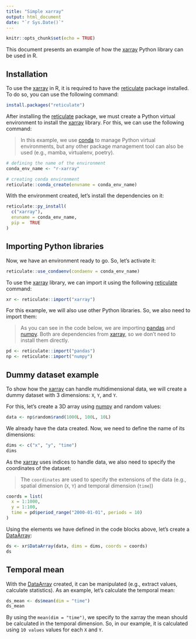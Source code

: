 ```yaml
---
title: "Simple xarray"
output: html_document
date: "`r Sys.Date()`"
---
```


```r
knitr::opts_chunk$set(echo = TRUE)
```

This document presents an example of how the [xarray](https://docs.xarray.dev/en/stable/index.html) Python library can be used in R.

## Installation

To use the [xarray](https://docs.xarray.dev/en/stable/index.html) in R, it is required to have the [reticulate](https://rstudio.github.io/reticulate/) package installed. To do so, you can use the following command:

```r
install.packages("reticulate")
```

After installing the [reticulate](https://rstudio.github.io/reticulate/) package, we must create a Python virtual environment to install the [xarray](https://docs.xarray.dev/en/stable/index.html) library. For this, we can use the following command:

> In this example, we use [conda](https://docs.conda.io/en/latest/) to manage Python virtual environments, but any other package management tool can also be used (e.g., mamba, virtualenv, poetry).

```r
# defining the name of the environment
conda_env_name <- "r-xarray"

# creating conda environment
reticulate::conda_create(envname = conda_env_name)
```

With the environment created, let's install the dependencies on it:

```r
reticulate::py_install(
  c("xarray"),
  envname = conda_env_name,
  pip =  TRUE
)
```

## Importing Python libraries

Now, we have an environment ready to go. So, let's activate it:

```r
reticulate::use_condaenv(condaenv = conda_env_name)
```

To use the [xarray](https://docs.xarray.dev/en/stable/index.html) library, we can import it using the following [reticulate](https://rstudio.github.io/reticulate/) command:

```r
xr <- reticulate::import("xarray")
```

For this example, we will also use other Python libraries. So, we also need to import them:

> As you can see in the code below, we are importing [pandas](https://pandas.pydata.org/) and [numpy](https://numpy.org/). Both are dependencies from [xarray](https://docs.xarray.dev/en/stable/index.html), so we don't need to install them directly.

```r
pd <- reticulate::import("pandas")
np <- reticulate::import("numpy")
```

## Dummy dataset example

To show how the [xarray](https://docs.xarray.dev/en/stable/index.html) can handle multidimensional data, we will create a dummy dataset with 3 dimensions: `X`, `Y`, and `Y`.

For this, let's create a 3D array using [numpy](https://numpy.org/) and random values:

```r
data <- np$random$rand(1000L, 100L, 10L)
```

We already have the data created. Now, we need to define the name of its dimensions:

```r
dims <- c("x", "y", "time")
dims
```

As the [xarray](https://docs.xarray.dev/en/stable/index.html) uses indices to handle data, we also need to specify the coordinates of the dataset:

> The `coordinates` are used to specify the extensions of the data (e.g., spatial dimension (`X`, `Y`) and temporal dimension (`time`))

```r
coords = list(
  x = 1:1000,
  y = 1:100,
  time = pd$period_range("2000-01-01", periods = 10)
)
```

Using the elements we have defined in the code blocks above, let's create a [DataArray](https://docs.xarray.dev/en/stable/generated/xarray.DataArray.html):

```r
ds <- xr$DataArray(data, dims = dims, coords = coords)
ds
```

## Temporal mean

With the [DataArray](https://docs.xarray.dev/en/stable/generated/xarray.DataArray.html) created, it can be manipulated (e.g., extract values, calculate statistics). As an example, let's calculate the temporal mean:

```r
ds_mean <- ds$mean(dim = "time")
ds_mean
```

By using the `mean(dim = "time")`, we specify to the xarray the mean should be calculated in the temporal dimension. So, in our example, it is calculated using `10 values` values for each `X` and `Y`.
